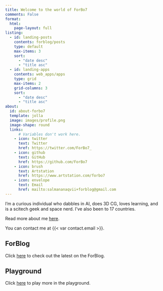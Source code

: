 ```yaml
---
title: Welcome to the world of ForBo7
comments: False
format:
  html:
    page-layout: full
listing:
  - id: landing-posts
    contents: forblog/posts
    type: default
    max-items: 3
    sort: 
      - "date desc"
      - "title asc"
  - id: landing-apps
    contents: web_apps/apps
    type: grid
    max-items: 2
    grid-columns: 3
    sort: 
      - "date desc"
      - "title asc"
about:
  id: about-forbo7
  template: jolla
  image: images/profile.png
  image-shape: round
  links:
      # Variables don't work here.
    - icon: twitter
      text: Twitter
      href: https://twitter.com/ForBo7_
    - icon: github
      text: GitHub
      href: https://github.com/ForBo7
    - icon: brush
      text: Artstation
      href: https://www.artstation.com/forbo7
    - icon: envelope
      text: Email
      href: mailto:salmananaqvii+forblog@gmail.com
---
```


:::{#about-forbo7}
I'm a curious individual who dabbles in AI, does 3D CG, loves learning, and
is a scitech geek and space nerd. I've also been to 17 countries.

Read more about me [here](about.qmd).

You can contact me at {{< var contact.email >}}.
:::

:::::{.grid}

::::{.g-col-12 .g-col-md-6}

## ForBlog
:::{#landing-posts}
:::
Click [here](forblog/index.qmd) to check out the latest on the ForBlog.

::::

::::{.g-col-12 .g-col-md-6}

## Playground
:::{#landing-apps}
:::
Click [here](web_apps/index.qmd) to play more in the playground.
::::

:::::

<!-- :::::{.columns}

::::{.column width="55%"}
## ForBlog
:::{#landing-posts}
:::
Click [here](forblog/index.qmd) to check out the latest on the ForBlog.
::::

::::{.column width="45%"}
## App Playground
:::{#landing-apps}
:::
Click [here](web_apps/index.qmd) to play more in the playground.
::::
::::: -->
